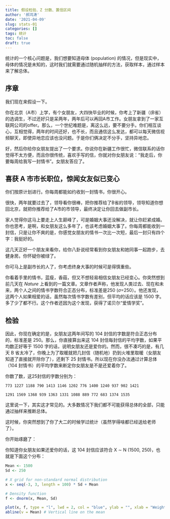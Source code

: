 ```yaml
---
title: 假设检验、Z 分数、置信区间
author: '郝鸿涛'
date: '2021-04-09'
slug: stats-01
categories: []
tags: 统计
toc: false
draft: true
---
```


统计的一个核心问题是，我们想要知道母体 (population) 的情况，但是现实中，母体的情况是未知的，这时我们就需要通过随机抽样的方法，获取样本，通过样本来了解总体。 

## 序章

我们现在来假设一下。 

你在北京（A市）上学，有个女朋友，大四快毕业的时候，你考上了新疆（(B省）的选调生，不过还好只是呆两年，两年后可以再回A市工作。女朋友拿到了一家互联网公司的offer。那么，一个世纪难题是，离这么远，要不要分手。你们相互谈心，互相觉得，两年的时间还好，也不长，而且通信这么发达，都可以每天微信视频聊天，即使异地恋应该也没问题。于是你们俩决定不分手，坚持异地恋。 

好，然后你给你女朋友提出了一个要求。你说你在新疆工作很忙，微信联系的话你觉得不太方便，而且你很传统，喜欢手写的信，你就对你女朋友说：“我走后，你要每周给我写一封情书”。女朋友答应了。 

## 喜获 A 市市长职位，惊闻女友似已变心

你们按原计划进行。你每周都能如约收到一封情书，你很开心。 

很快，两年就要过去了，领导看你很棒，把你推荐给了B省的领导，领导知道你想回北京，就把你推荐给了A市的市领导，最终决定让你回去做副市长。 

家人觉得你这马上要走上人生巅峰了，可是婚姻大事还没解决，就让你赶紧成婚。你也思考，是啊，和女朋友这么多年了，也该考虑婚姻大事了。你每周都能收到一封信，只是让你不爽的是，你感觉女朋友的情书一次比一次短，最后一封只有四个字：我挺好的。 

这几天正好一个朋友来看你，给你八卦说经常看到你女朋友和她同事一起跑步，去健身房。你怀疑你被绿了。 

你可马上是副市长的人了，你考虑终身大事的时候可是得慎重些。 

你看着手里的情书，蓝瘦，香菇，但又不想轻易相信女朋友已经变心。你突然想到前几天在  *Nature* 上看到的一篇文章。文章作者声称，他发现人类过去、现在和未来，两个人之间的情书字数符合正态分布，标准差是250 ($\sigma$=250）。他还发现，这两个人如果相爱的话，虽然每次情书字数有差别，但平均的话应该是 1500 字。多了少了都不行。这个作者还因为这个发现，获得了诺贝尔“爱情学奖”。 

## 检验

因此，你现在确定的是，女朋友这两年间写的 104 封信的字数是符合正态分布的，标准差是 250。那么，你直接算出来这 104 封信每封信的平均字数，如果平均数正好等于 1500 字的话，说明女朋友还是爱你的。然而，很不凑巧的是，有几天 B 省太冷了，你晚上为了取暖就把几封信（随机地）扔到火堆里取暖（女朋友知道了直接就开除你了），还剩下 25 封情书。所以现在你没办法通过计算总体（104 封情书）的平均字数来断定你女朋友是不是还爱着你了。 

你数了数，这25封信的字数分别为： 

```
773 1227 1188 790 1413 1146 1202 776 1400 1240 937 902 1421 

1291 1569 1368 939 1363 1331 1088 889 772 683 1374 1535
```

这里说一下，其实这才常见的。大多数情况下我们都不可能获得总体的全部，只能通过抽样来推断总体。

这时候，你突然想到了你了大二的时候学过统计（虽然学得啥都已经送给老师了）。 

你开始琢磨了： 

你知道你女朋友如果还爱你的话，这 104 封信应该符合 X $\sim$ N (1500, 250)，也就是下面这个分布： 

```r
Mean <- 1500
Sd <- 250

# X grid for non-standard normal distribution
x <- seq(-3, 3, length = 100) * Sd + Mean 

# Density function
f <- dnorm(x, Mean, Sd)

plot(x, f, type = "l", lwd = 2, col = "blue", ylab = "", xlab = "Weight")
abline(v = Mean) # Vertical line on the mean
```
